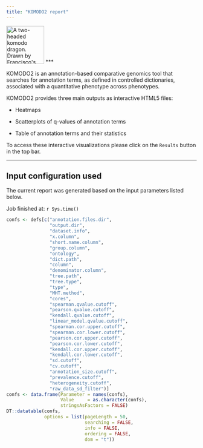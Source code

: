 ```yaml
---
title: "KOMODO2 report"
---
```

<img src="https://raw.githubusercontent.com/fcampelo/KOMODO2/master/inst/images/KOMODO2_logo.png" alt="A two-headed komodo dragon. Drawn by Francisco's father." height="100"/>
***

KOMODO2 is an annotation-based comparative genomics tool that searches for annotation terms, as defined in controlled dictionaries, associated with a quantitative phenotype across phenotypes.

KOMODO2 provides three main outputs as interactive HTML5 files:

- Heatmaps

- Scatterplots of q-values of annotation terms

- Table of annotation terms and their statistics

To access these interactive visualizations please click on the `Results` button in the top bar.

***

## Input configuration used
The current report was generated based on the input parameters listed below.

Job finished at: `r Sys.time()`
```r
confs <- defs[c("annotation.files.dir", 
                "output.dir",
                "dataset.info",
                "x.column",
                "short.name.column",
                "group.column",
                "ontology",
                "dict.path",
                "column",
                "denominator.column",
                "tree.path",
                "tree.type",
                "type",
                "MHT.method",
                "cores",
                "spearman.qvalue.cutoff",
                "pearson.qvalue.cutoff",
                "kendall.qvalue.cutoff",
                "linear_model.qvalue.cutoff",
                "spearman.cor.upper.cutoff",
                "spearman.cor.lower.cutoff",
                "pearson.cor.upper.cutoff",
                "pearson.cor.lower.cutoff",
                "kendall.cor.upper.cutoff",
                "kendall.cor.lower.cutoff",
                "sd.cutoff",
                "cv.cutoff",
                "annotation_size.cutoff",
                "prevalence.cutoff",
                "heterogeneity.cutoff",
                "raw_data_sd_filter")]
confs <- data.frame(Parameter = names(confs),
                    Value     = as.character(confs),
                    stringsAsFactors = FALSE)
DT::datatable(confs, 
              options = list(pageLength = 50,
                             searching = FALSE,
                             info = FALSE,
                             ordering = FALSE,
                             dom = "t"))
```
